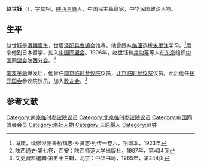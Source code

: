 {{Infobox Officeholder
|姓名=趙世鈺
|圖像=File:趙世鈺.jpg
|圖像大小=200px
|圖像說明=  
| 字       = 
| 號       = 
| 別名     = 
| 出生名   = 
| 出生日期 = 
| 出生地點 = 
| 逝世日期 = 
| 逝世地點 = 
| 死因     = 
| 墓地     = 
| 墓地座標 = 
| 籍貫     = 
| 國籍     = 
| 公民權   = 
| 政黨     = 
| 其他政黨 = 
| 身高     = 
| 配偶     = 
| 伴侶     = 
| 兒女     = 
| 父母     = 
| 親屬     = 
| 居住地   = 
| 學歷     = 
| 母校     = 
| 職業     = 
| 專業     = 
| 知名原因 = 
| 著作     = 
| 宗教信仰 = 
| 獲獎     = 
| 簽名     = 
| 腳註     = 
}}
'''赵世钰'''（{{bd|？||？|}}），字其相，[[陕西|陕西]][[三原|三原]]人，中国民主革命家，中华民国政治人物。

==生平==
赵世钰是[[清朝|清朝]][[廪生|廪生]]，世居[[泾阳县|泾阳县]][[鲁镇_(泾阳县)|鲁镇]]会馆巷。他曾跟从[[临潼|临潼]]选拔[[朱恩注|朱恩注]]学习。<ref>冯庚，续修泾阳鲁桥镇志·乡贤志·列传一卷六，铅印本，1923年</ref>后来他到日本留学，加入[[中国同盟会|中国同盟会]]。1906年，赵世钰和[[井勿幕|井勿幕]]等人在[[东京|东京]]组织[[中国同盟会陕西分会|中国同盟会陕西分会]]。<ref>陕西通史·第七卷，西安：陕西师范大学出版社，1997年，第434页</ref>

[[辛亥革命|辛亥革命]]爆发后，他曾任[[南京临时参议院|南京临时参议院]]议员，[[北京临时参议院|北京临时参议院]]议员。此后他任[[民元国会|民元国会]]参议院议员，加入[[政友会|政友会]]。<ref>文史資料選輯·第五十三辑，北京：中华书局，1965年，第244页</ref>

==参考文献==
{{reflist}}

{{第一次北京臨時參議院}}
{{DEFAULTSORT:Zhao赵}}
[[Category:南京临时参议院议员|Category:南京临时参议院议员]]
[[Category:北京临时参议院议员|Category:北京临时参议院议员]]
[[Category:中国同盟会会员|Category:中国同盟会会员]]
[[Category:南社人物|Category:南社人物]]
[[Category:三原縣人|Category:三原縣人]]
[[Category:赵姓|Category:赵姓]]